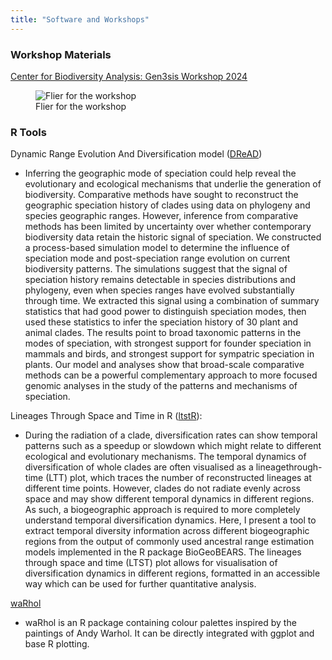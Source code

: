 ```yaml
---
title: "Software and Workshops"
---
```


### Workshop Materials

[Center for Biodiversity Analysis: Gen3sis Workshop 2024](https://alexskeels.github.io/CBAGen3sis)

![Flier for the workshop](pictures/gen3sis.jpg)

### R Tools

Dynamic Range Evolution And Diversification model ([DReAD](https://github.com/alexskeels/DynamicRangeEvolutionAndDiversification))

-   Inferring the geographic mode of speciation could help reveal the evolutionary and ecological mechanisms that underlie the generation of biodiversity. Comparative methods have sought to reconstruct the geographic speciation history of clades using data on phylogeny and species geographic ranges. However, inference from comparative methods has been limited by uncertainty over whether contemporary biodiversity data retain the historic signal of speciation. We constructed a process-based simulation model to determine the influence of speciation mode and post-speciation range evolution on current biodiversity patterns. The simulations suggest that the signal of speciation history remains detectable in species distributions and phylogeny, even when species ranges have evolved substantially through time. We extracted this signal using a combination of summary statistics that had good power to distinguish speciation modes, then used these statistics to infer the speciation history of 30 plant and animal clades. The results point to broad taxonomic patterns in the modes of speciation, with strongest support for founder speciation in mammals and birds, and strongest support for sympatric speciation in plants. Our model and analyses show that broad-scale comparative methods can be a powerful complementary approach to more focused genomic analyses in the study of the patterns and mechanisms of speciation.

Lineages Through Space and Time in R ([ltstR](https://github.com/alexskeels/ltstR)):

-   During the radiation of a clade, diversification rates can show temporal patterns such as a speedup or slowdown which might relate to different ecological and evolutionary mechanisms. The temporal dynamics of diversification of whole clades are often visualised as a lineagethrough-time (LTT) plot, which traces the number of reconstructed lineages at different time
    points. However, clades do not radiate evenly across space and may show different temporal dynamics in different regions. As such, a biogeographic approach is required to more completely understand temporal diversification dynamics. Here, I present a tool to extract temporal diversity information across different biogeographic regions from the output of
    commonly used ancestral range estimation models implemented in the R package BioGeoBEARS. The lineages through space and time (LTST) plot allows for visualisation of diversification dynamics in different regions, formatted in an accessible way which can be used for further quantitative analysis.

[waRhol](https://github.com/alexskeels/waRhol)

-   waRhol is an R package containing colour palettes inspired by the paintings of Andy Warhol. It can be directly integrated with ggplot and base R plotting.
